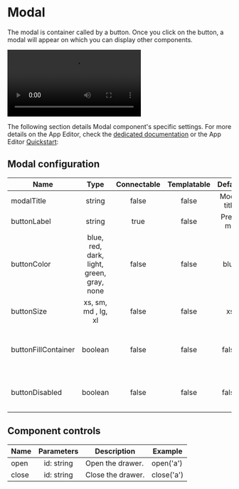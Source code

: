 
# Modal

The modal is container called by a button. Once you click on the button, a modal will appear on which you can display other components.

<video
	className="border-2 rounded-xl object-cover w-full h-full dark:border-gray-800"
	autoPlay
	controls
	id="modal-layout"
	src="/videos/modal-layout.mp4"
	alt="modal component"
/>

The following section details Modal component's specific settings. For more details on the App Editor, check the [dedicated documentation](../0_app_editor/index.mdx) or the App Editor [Quickstart](../../getting_started/7_apps_quickstart/index.mdx):

<div class="grid grid-cols-2 gap-6 mb-4">
	<DocCard
		color="orange"
		title="App Editor Documentation"
		description="The app editor is a low-code builder to create custom User Interfaces with a mix of drag-and-drop and code."
		href="/docs/apps/app_editor"
	/>
	<DocCard
		color="orange"
		title="Apps Quickstart"
		description="Learn how to build your first app in a matter of minutes."
		href="/docs/getting_started/apps_quickstart"
	/>
</div>

## Modal configuration

| Name                |                   Type                    | Connectable | Templatable |   Default   | Description                                   |
| ------------------- | :---------------------------------------: | :---------: | :---------: | :---------: | --------------------------------------------- |
| modalTitle          |                  string                   |    false    |    false    | Modal title | The title of the modal.                       |
| buttonLabel         |                  string                   |    true     |    false    |  Press me   | The button label.                             |
| buttonColor         | blue, red, dark, light, green, gray, none |    false    |    false    |    blue     | The button color.                             |
| buttonSize          |            xs, sm, md , lg, xl            |    false    |    false    |     xs      | The button size.                              |
| buttonFillContainer |                  boolean                  |    false    |    false    |    false    | Whether the button should fill the container. |
| buttonDisabled      |                  boolean                  |    false    |    false    |    false    | Whether the button should be disabled.        |

## Component controls

| Name  | Parameters | Description       | Example    |
| ----- | :--------: | ----------------- | ---------- |
| open  | id: string | Open the drawer.  | open('a')  |
| close | id: string | Close the drawer. | close('a') |
